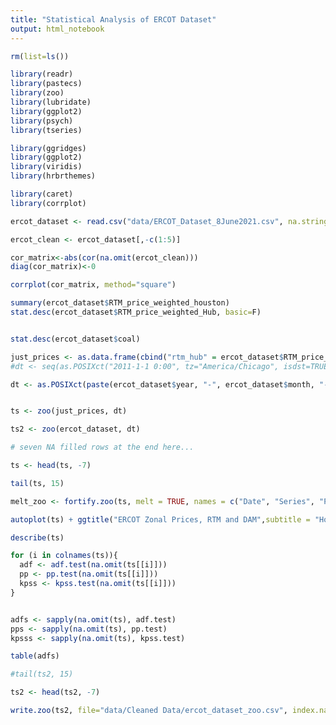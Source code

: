 ```yaml
---
title: "Statistical Analysis of ERCOT Dataset"
output: html_notebook
---
```


```r
rm(list=ls())
```

```r
library(readr)
library(pastecs)
library(zoo)
library(lubridate)
library(ggplot2)
library(psych)
library(tseries) 

library(ggridges)
library(ggplot2)
library(viridis)
library(hrbrthemes)

library(caret)
library(corrplot)
```

```r
ercot_dataset <- read.csv("data/ERCOT_Dataset_8June2021.csv", na.strings = ".")
```

```r
ercot_clean <- ercot_dataset[,-c(1:5)]

```


```r
cor_matrix<-abs(cor(na.omit(ercot_clean)))
diag(cor_matrix)<-0
```

```r
corrplot(cor_matrix, method="square")
```


```r
summary(ercot_dataset$RTM_price_weighted_houston)
stat.desc(ercot_dataset$RTM_price_weighted_Hub, basic=F)


stat.desc(ercot_dataset$coal)
```

```r
just_prices <- as.data.frame(cbind("rtm_hub" = ercot_dataset$RTM_price_weighted_Hub, "rtm_north" = ercot_dataset$RTM_price_weighted_north, "rtm_south" = ercot_dataset$RTM_price_weighted_south, "rtm_west" = ercot_dataset$RTM_price_weighted_west, "rtm_houston" = ercot_dataset$RTM_price_weighted_houston, "dam_houston" = ercot_dataset$DAM_price_LZ_HOUSTON, "dam_north" = ercot_dataset$DAM_price_LZ_NORTH, "dam_south" = ercot_dataset$DAM_price_LZ_SOUTH, "dam_west" = ercot_dataset$DAM_price_LZ_WEST))#, hourstart = ercot_dataset$hourstart))
#dt <- seq(as.POSIXct("2011-1-1 0:00", tz="America/Chicago", isdst=TRUE), as.POSIXct("2020-12-31 24:00", tz="America/Chicago", isdst=TRUE), by = "hour")

dt <- as.POSIXct(paste(ercot_dataset$year, "-", ercot_dataset$month, "-", ercot_dataset$day, " ", ercot_dataset$hourstart, sep=''), format="%Y-%m-%d %H", tz="America/Chicago", isdst=TRUE)


ts <- zoo(just_prices, dt)

ts2 <- zoo(ercot_dataset, dt)

# seven NA filled rows at the end here...

ts <- head(ts, -7)

```

```r

tail(ts, 15)

melt_zoo <- fortify.zoo(ts, melt = TRUE, names = c("Date", "Series", "Price ($/MWh)"))
```

```r
autoplot(ts) + ggtitle("ERCOT Zonal Prices, RTM and DAM",subtitle = "Hourly Data, 2011-2020. Data: ERCOT") + scale_x_datetime(name="Date")
```

```r
describe(ts)
```

```r



for (i in colnames(ts)){
  adf <- adf.test(na.omit(ts[[i]]))
  pp <- pp.test(na.omit(ts[[i]]))
  kpss <- kpss.test(na.omit(ts[[i]]))
}


adfs <- sapply(na.omit(ts), adf.test)
pps <- sapply(na.omit(ts), pp.test)
kpsss <- sapply(na.omit(ts), kpss.test)

table(adfs)

```

```r
#tail(ts2, 15)
```

```r
ts2 <- head(ts2, -7)

write.zoo(ts2, file="data/Cleaned Data/ercot_dataset_zoo.csv", index.name = "Date", sep=",")
```
